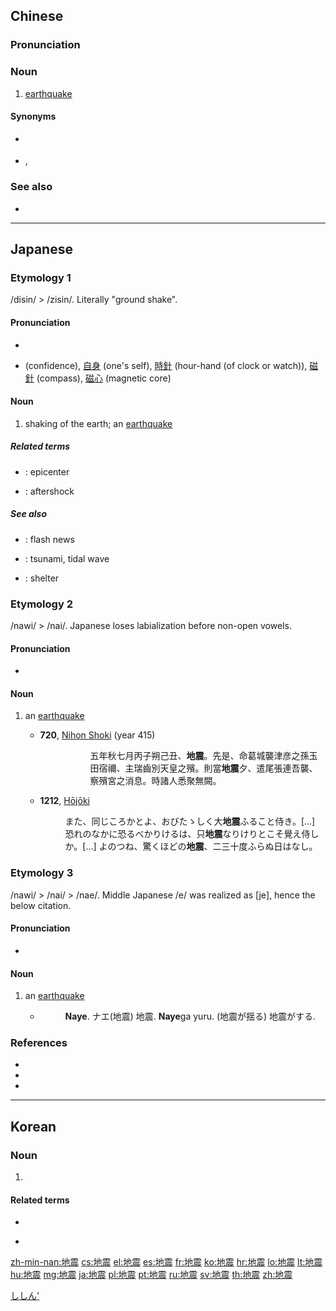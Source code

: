 ==Chinese==
{{zh-forms}}
{{wikipedia|lang=zh}}

===Pronunciation===
{{zh-pron
|m=dìzhèn
|c=dei6 zan3
|h=pfs=thi-chṳ́n
|w=3di tsen
|ma=y
|cat=n
}}

===Noun===
{{zh-noun}}

# [[earthquake]]
#: {{zh-x|臺灣 發生 地震 了。|There was an '''earthquake''' in Taiwan.}}

====Synonyms====
* {{qualifier|dialectal}} {{zh-l|地動}}
* {{qualifier|Min Nan}} {{zh-l|塗牛翻身}}, {{zh-l|地牛翻身}}

===See also===
* {{zh-l|餘震|aftershock}}

{{zh-cat|Intermediate}}

----

==Japanese==

===Etymology 1===
{{ja-kanjitab|じ|しん|yomi=o}}
/disin/ > /zisin/. Literally "ground shake".

====Pronunciation====
* {{ja-pron|じしん|y=o|acc=0|acc_ref=NHK}}
* {{homophones|lang=ja|自信}} (confidence), [[自身]] (one's self), [[時針]] (hour-hand (of clock or watch)), [[磁針]] (compass), [[磁心]] (magnetic core)

====Noun====
{{ja-noun|じしん|hhira=ぢしん}}

# shaking of the earth; an [[earthquake]]

=====Related terms=====
{{top2}}
* {{ja-r|震源地|しんげんち}}: epicenter
{{mid2}}
* {{ja-r|余震|よしん}}: aftershock
{{bottom}}

=====See also=====
{{top2}}
* {{ja-r|速報|そくほう}}: flash news
* {{ja-r|津波|つなみ}}: tsunami, tidal wave
{{mid2}}
* {{ja-r|避難所|ひなんじょ}}: shelter
{{bottom}}

===Etymology 2===
/nawi/ > /nai/. Japanese loses labialization before non-open vowels.

====Pronunciation====
* {{IPA|[nai]|lang=ja}}

====Noun====
{{ja-noun|ない|hhira=なゐ}}

# {{label|ja|obsolete}} an [[earthquake]]
#* '''720''', [[w:Nihon Shoki|Nihon Shoki]] (year 415)
#*:: 五年秋七月丙子朔己丑、'''地震'''。先是、命葛城襲津彦之孫玉田宿禰、主瑞齒別天皇之殯。則當'''地震'''夕、遣尾張連吾襲、察殯宮之消息。時諸人悉聚無闕。
#* '''1212''', [[w:Hōjōki|Hōjōki]]
#*: また、同じころかとよ、おびたゝしく大'''地震'''ふること侍き。[...] 恐れのなかに恐るべかりけるは、只'''地震'''なりけりとこそ覺え侍しか。[...] よのつね、驚くほどの'''地震'''、二三十度ふらぬ日はなし。

===Etymology 3===
/nawi/ > /nai/ > /nae/. Middle Japanese /e/ was realized as [je], hence the below citation.

====Pronunciation====
* {{IPA|[nae]|lang=ja}}

====Noun====
{{ja-noun|なえ}}

# an [[earthquake]]
#* {{RQ:Nippo Jisho|455}}
#*: '''Naye'''. ナエ(地震) 地震. '''Naye'''ga yuru. (地震が揺る) 地震がする.

===References===
* {{R:Nippo Jisho}}
* {{cite-book
|last=Nishio
|first=Minoro
|title=Nihon Koten Bungaku Taikei: Hōjōki, Tsurezuregusa
|publisher=[[w:Iwanami Shoten Publishing|Iwanami Shoten]]
|year_published=1957
|year=1212
|isbn=4-00-060030-3}}
* {{cite-book
|last=Sakamoto
|first=Tarō
|coauthors=Ienaga Saburō, Inoue Mitsusada, [[w:Ōno Susumu|Ōno Susumu]]
|title=Nihon Koten Bungaku Taikei: Nihon Shoki (vol. 1)
|publisher=[[w:Iwanami Shoten Publishing|Iwanami Shoten]]
|year_published=1965-1967
|year=720
|isbn=4-00-060067-2}}

[[Category:Japanese basic words|ししん']]

----

==Korean==
{{ko-hanjatab}}

===Noun===
{{ko-noun|hj|hangeul=지진}}

# {{hanja form of|지진|[[earthquake]]}}

====Related terms====
{{top2}}
* {{l|ko|震源地|tr=[[진원지]], jinwonji||epicenter}}
{{mid2}}
* {{l|ko|餘震|tr=[[여진]], yeojin||aftershock}}
{{bottom}}

[[zh-min-nan:地震]]
[[cs:地震]]
[[el:地震]]
[[es:地震]]
[[fr:地震]]
[[ko:地震]]
[[hr:地震]]
[[lo:地震]]
[[lt:地震]]
[[hu:地震]]
[[mg:地震]]
[[ja:地震]]
[[pl:地震]]
[[pt:地震]]
[[ru:地震]]
[[sv:地震]]
[[th:地震]]
[[zh:地震]]
